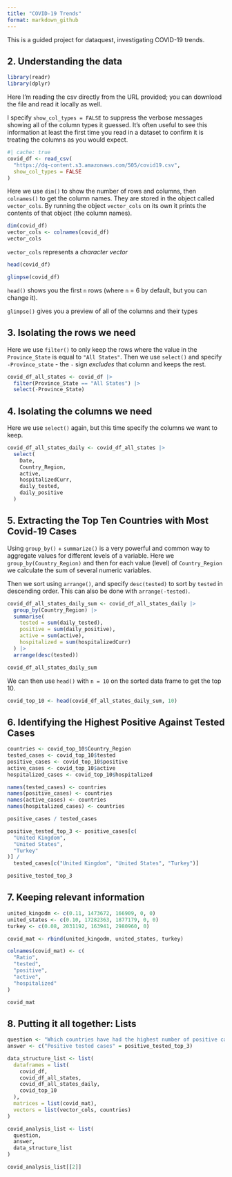 ```yaml
---
title: "COVID-19 Trends"
format: markdown_github
---
```


This is a guided project for dataquest, investigating COVID-19 trends.

## 2. Understanding the data

```r
library(readr)
library(dplyr)
```

Here I'm reading the csv directly from the URL provided; you can download the
file and read it locally as well.

I specify `show_col_types = FALSE` to suppress the verbose messages showing
all of the column types it guessed. It's often useful to see this information
at least the first time you read in a dataset to confirm it is treating the 
columns as you would expect.

```r
#| cache: true
covid_df <- read_csv(
  "https://dq-content.s3.amazonaws.com/505/covid19.csv",
  show_col_types = FALSE
)
```

Here we use `dim()` to show the number of rows and columns, then `colnames()`
to get the column names. They are stored in the object called `vector_cols`. By 
running the object `vector_cols` on its own it prints the contents of that 
object (the column names).

```r
dim(covid_df)
vector_cols <- colnames(covid_df)
vector_cols
```

`vector_cols` represents a *character vector*

```r
head(covid_df)

glimpse(covid_df)
```

`head()` shows you the first `n` rows (where `n` = 6 by default, but you can 
change it).

`glimpse()` gives you a preview of all of the columns and their types

## 3. Isolating the rows we need

Here we use `filter()` to only keep the rows where the value in the 
`Province_State` is equal to `"All States"`. Then we use `select()` and
specify `-Province_state` - the `-` sign *excludes* that column and keeps the rest.

```r
covid_df_all_states <- covid_df |>
  filter(Province_State == "All States") |>
  select(-Province_State)
```

## 4. Isolating the columns we need

Here we use `select()` again, but this time specify the columns we want to keep.

```r
covid_df_all_states_daily <- covid_df_all_states |>
  select(
    Date,
    Country_Region,
    active,
    hospitalizedCurr,
    daily_tested,
    daily_positive
  )
```

## 5. Extracting the Top Ten Countries with Most Covid-19 Cases

Using `group_by()` + `summarize()` is a very powerful and common way to 
aggregate values for different levels of a variable. Here we `group_by(Country_Region)`
and then for each value (level) of `Country_Region` we calculate the sum of
several numeric variables.

Then we sort using `arrange()`, and specify `desc(tested)` to sort by `tested` 
in descending order. This can also be done with `arrange(-tested)`.

```r
covid_df_all_states_daily_sum <- covid_df_all_states_daily |>
  group_by(Country_Region) |>
  summarise(
    tested = sum(daily_tested),
    positive = sum(daily_positive),
    active = sum(active),
    hospitalized = sum(hospitalizedCurr)
  ) |>
  arrange(desc(tested))

covid_df_all_states_daily_sum
```

We can then use `head()` with `n = 10` on the sorted data frame to get the top
10.

```r
covid_top_10 <- head(covid_df_all_states_daily_sum, 10)
```

## 6. Identifying the Highest Positive Against Tested Cases

```r
countries <- covid_top_10$Country_Region
tested_cases <- covid_top_10$tested
positive_cases <- covid_top_10$positive
active_cases <- covid_top_10$active
hospitalized_cases <- covid_top_10$hospitalized
```


```r
names(tested_cases) <- countries
names(positive_cases) <- countries
names(active_cases) <- countries
names(hospitalized_cases) <- countries
```


```r
positive_cases / tested_cases

positive_tested_top_3 <- positive_cases[c(
  "United Kingdom",
  "United States",
  "Turkey"
)] /
  tested_cases[c("United Kingdom", "United States", "Turkey")]

positive_tested_top_3
```

## 7. Keeping relevant information

```r
united_kingodm <- c(0.11, 1473672, 166909, 0, 0)
united_states <- c(0.10, 17282363, 1877179, 0, 0)
turkey <- c(0.08, 2031192, 163941, 2980960, 0)
```


```r
covid_mat <- rbind(united_kingodm, united_states, turkey)

colnames(covid_mat) <- c(
  "Ratio",
  "tested",
  "positive",
  "active",
  "hospitalized"
)

covid_mat
```

## 8. Putting it all together: Lists

```r
question <- "Which countries have had the highest number of positive cases against the number of tests?"
answer <- c("Positive tested cases" = positive_tested_top_3)
```


```r
data_structure_list <- list(
  dataframes = list(
    covid_df,
    covid_df_all_states,
    covid_df_all_states_daily,
    covid_top_10
  ),
  matrices = list(covid_mat),
  vectors = list(vector_cols, countries)
)
```

```r
covid_analysis_list <- list(
  question,
  answer,
  data_structure_list
)

covid_analysis_list[[2]]
```
